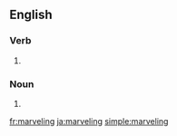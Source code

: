 ==English==

===Verb===
{{head|en|present participle}}

# {{present participle of|marvel|lang=en|nocat=1}}

===Noun===
{{en-noun}}

# {{alt form|marvelling|lang=en}}

[[fr:marveling]]
[[ja:marveling]]
[[simple:marveling]]